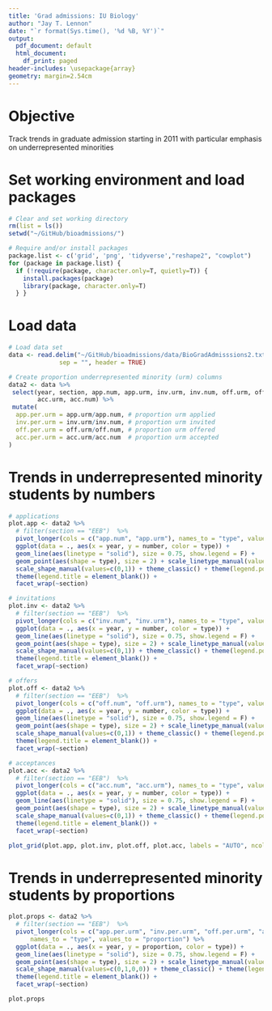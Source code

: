 ```yaml
---
title: 'Grad admissions: IU Biology'
author: "Jay T. Lennon"
date: "`r format(Sys.time(), '%d %B, %Y')`"
output:
  pdf_document: default
  html_document:
    df_print: paged
header-includes: \usepackage{array}
geometry: margin=2.54cm
---
```


# Objective
Track trends in graduate admission starting in 2011 with particular emphasis on underrepresented minorities

# Set working environment and load packages 

```r
# Clear and set working directory 
rm(list = ls())
setwd("~/GitHub/bioadmissions/")

# Require and/or install packages 
package.list <- c('grid', 'png', 'tidyverse',"reshape2", "cowplot") 
for (package in package.list) {
  if (!require(package, character.only=T, quietly=T)) { 
    install.packages(package)
    library(package, character.only=T)
  } }
```


# Load data

```r
# Load data set
data <- read.delim("~/GitHub/bioadmissions/data/BioGradAdmisssions2.txt", 
              sep = "", header = TRUE)

# Create proportion underrepresented minority (urm) columns
data2 <- data %>%
 select(year, section, app.num, app.urm, inv.urm, inv.num, off.urm, off.num, 
        acc.urm, acc.num) %>%
 mutate(
  app.per.urm = app.urm/app.num, # proportion urm applied
  inv.per.urm = inv.urm/inv.num, # proportion urm invited
  off.per.urm = off.urm/off.num, # proportion urm offered
  acc.per.urm = acc.urm/acc.num  # proportion urm accepted
)
```

# Trends in underrepresented minority students by numbers

```r

# applications
plot.app <- data2 %>%
  # filter(section == "EEB")  %>%
  pivot_longer(cols = c("app.num", "app.urm"), names_to = "type", values_to = "number")%>%
  ggplot(data = ., aes(x = year, y = number, color = type)) + 
  geom_line(aes(linetype = "solid"), size = 0.75, show.legend = F) +
  geom_point(aes(shape = type), size = 2) + scale_linetype_manual(values = c(1,1)) +  ylim(0, 200) +
  scale_shape_manual(values=c(0,1)) + theme_classic() + theme(legend.position = c(0.2, 0.75)) + 
  theme(legend.title = element_blank()) +
  facet_wrap(~section)

# invitations
plot.inv <- data2 %>%
  # filter(section == "EEB")  %>%
  pivot_longer(cols = c("inv.num", "inv.urm"), names_to = "type", values_to = "number")%>%
  ggplot(data = ., aes(x = year, y = number, color = type)) + 
  geom_line(aes(linetype = "solid"), size = 0.75, show.legend = F) +
  geom_point(aes(shape = type), size = 2) + scale_linetype_manual(values = c(1,1)) + ylim(0, 70) +
  scale_shape_manual(values=c(0,1)) + theme_classic() + theme(legend.position = c(0.2, 0.75))+
  theme(legend.title = element_blank()) +
  facet_wrap(~section)

# offers
plot.off <- data2 %>%
  # filter(section == "EEB")  %>%
  pivot_longer(cols = c("off.num", "off.urm"), names_to = "type", values_to = "number")%>%
  ggplot(data = ., aes(x = year, y = number, color = type)) + 
  geom_line(aes(linetype = "solid"), size = 0.75, show.legend = F) +
  geom_point(aes(shape = type), size = 2) + scale_linetype_manual(values = c(1,1)) + ylim(0, 60) +
  scale_shape_manual(values=c(0,1)) + theme_classic() + theme(legend.position = c(0.2, 0.75))+
  theme(legend.title = element_blank()) +
  facet_wrap(~section)

# acceptances
plot.acc <- data2 %>%
  # filter(section == "EEB")  %>%
  pivot_longer(cols = c("acc.num", "acc.urm"), names_to = "type", values_to = "number")%>%
  ggplot(data = ., aes(x = year, y = number, color = type)) + 
  geom_line(aes(linetype = "solid"), size = 0.75, show.legend = F) +
  geom_point(aes(shape = type), size = 2) + scale_linetype_manual(values = c(1,1)) + ylim(0, 35) +
  scale_shape_manual(values=c(0,1)) + theme_classic() + theme(legend.position = c(0.2, 0.75))+
  theme(legend.title = element_blank()) +
  facet_wrap(~section)

plot_grid(plot.app, plot.inv, plot.off, plot.acc, labels = "AUTO", ncol = 1)
```


# Trends in underrepresented minority students by proportions

```r
plot.props <- data2 %>%
  # filter(section == "EEB")  %>%
  pivot_longer(cols = c("app.per.urm", "inv.per.urm", "off.per.urm", "acc.per.urm"), 
      names_to = "type", values_to = "proportion") %>%
  ggplot(data = ., aes(x = year, y = proportion, color = type)) + 
  geom_line(aes(linetype = "solid"), size = 0.75, show.legend = F) +
  geom_point(aes(shape = type), size = 2) + scale_linetype_manual(values = c(1,1,1,1)) +
  scale_shape_manual(values=c(0,1,0,0)) + theme_classic() + theme(legend.position = c(0.1, 0.8))+
  theme(legend.title = element_blank()) +
  facet_wrap(~section)

plot.props
```